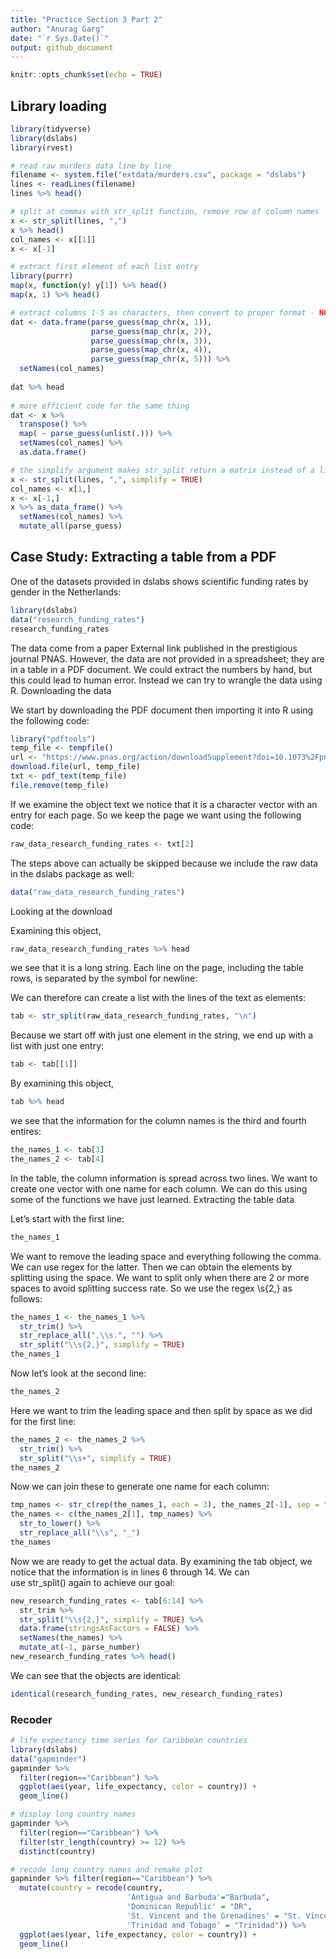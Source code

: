 ```yaml
---
title: "Practice Section 3 Part 2"
author: "Anurag Garg"
date: "`r Sys.Date()`"
output: github_document
---
```


```r
knitr::opts_chunk$set(echo = TRUE)
```

## Library loading

```r
library(tidyverse)
library(dslabs)
library(rvest)
```


```r
# read raw murders data line by line
filename <- system.file("extdata/murders.csv", package = "dslabs")
lines <- readLines(filename)
lines %>% head()

# split at commas with str_split function, remove row of column names
x <- str_split(lines, ",") 
x %>% head()
col_names <- x[[1]]
x <- x[-1]

# extract first element of each list entry
library(purrr)
map(x, function(y) y[1]) %>% head()
map(x, 1) %>% head()

# extract columns 1-5 as characters, then convert to proper format - NOTE: DIFFERENT FROM VIDEO
dat <- data.frame(parse_guess(map_chr(x, 1)),
                  parse_guess(map_chr(x, 2)),
                  parse_guess(map_chr(x, 3)),
                  parse_guess(map_chr(x, 4)),
                  parse_guess(map_chr(x, 5))) %>%
  setNames(col_names)
  
dat %>% head
  
# more efficient code for the same thing
dat <- x %>%
  transpose() %>%
  map( ~ parse_guess(unlist(.))) %>%
  setNames(col_names) %>% 
  as.data.frame() 

# the simplify argument makes str_split return a matrix instead of a list
x <- str_split(lines, ",", simplify = TRUE) 
col_names <- x[1,]
x <- x[-1,]
x %>% as_data_frame() %>%
  setNames(col_names) %>%
  mutate_all(parse_guess)
```



## Case Study: Extracting a table from a PDF

One of the datasets provided in dslabs shows scientific funding rates by gender in the Netherlands:

```r
library(dslabs)
data("research_funding_rates")
research_funding_rates 
```


The data come from a paper External link published in the prestigious journal PNAS. However, the data are not provided in a spreadsheet; they are in a table in a PDF document. We could extract the numbers by hand, but this could lead to human error. Instead we can try to wrangle the data using R.
Downloading the data

We start by downloading the PDF document then importing it into R using the following code:

```r
library("pdftools")
temp_file <- tempfile()
url <- "https://www.pnas.org/action/downloadSupplement?doi=10.1073%2Fpnas.1510159112&file=pnas.201510159SI.pdf"
download.file(url, temp_file)
txt <- pdf_text(temp_file)
file.remove(temp_file)
```

If we examine the object text we notice that it is a character vector with an entry for each page. So we keep the page we want using the following code:

```r
raw_data_research_funding_rates <- txt[2]
```


The steps above can actually be skipped because we include the raw data in the dslabs package as well:

```r
data("raw_data_research_funding_rates")
```


Looking at the download

Examining this object,

```r
raw_data_research_funding_rates %>% head
```


we see that it is a long string. Each line on the page, including the table rows, is separated by the symbol for newline:

We can therefore can create a list with the lines of the text as elements:

```r
tab <- str_split(raw_data_research_funding_rates, "\n")
```


Because we start off with just one element in the string, we end up with a list with just one entry:

```r
tab <- tab[[1]]
```


By examining this object,

```r
tab %>% head
```


we see that the information for the column names is the third and fourth entires:

```r
the_names_1 <- tab[3]
the_names_2 <- tab[4]
```


In the table, the column information is spread across two lines. We want to create one vector with one name for each column. We can do this using some of the functions we have just learned.
Extracting the table data

Let's start with the first line:

```r
the_names_1
```


We want to remove the leading space and everything following the comma. We can use regex for the latter. Then we can obtain the elements by splitting using the space. We want to split only when there are 2 or more spaces to avoid splitting success rate. So we use the regex \\s{2,} as follows:

```r
the_names_1 <- the_names_1 %>%
  str_trim() %>%
  str_replace_all(",\\s.", "") %>%
  str_split("\\s{2,}", simplify = TRUE)
the_names_1
```


Now let's look at the second line:

```r
the_names_2
```


Here we want to trim the leading space and then split by space as we did for the first line:

```r
the_names_2 <- the_names_2 %>%
  str_trim() %>%
  str_split("\\s+", simplify = TRUE)
the_names_2
```


Now we can join these to generate one name for each column:

```r
tmp_names <- str_c(rep(the_names_1, each = 3), the_names_2[-1], sep = "_")
the_names <- c(the_names_2[1], tmp_names) %>%
  str_to_lower() %>%
  str_replace_all("\\s", "_")
the_names
```


Now we are ready to get the actual data. By examining the tab object, we notice that the information is in lines 6 through 14. We can use str_split() again to achieve our goal:

```r
new_research_funding_rates <- tab[6:14] %>%
  str_trim %>%
  str_split("\\s{2,}", simplify = TRUE) %>%
  data.frame(stringsAsFactors = FALSE) %>%
  setNames(the_names) %>%
  mutate_at(-1, parse_number)
new_research_funding_rates %>% head()
```


We can see that the objects are identical:

```r
identical(research_funding_rates, new_research_funding_rates)
```


### Recoder

```r
# life expectancy time series for Caribbean countries
library(dslabs)
data("gapminder")
gapminder %>% 
  filter(region=="Caribbean") %>%
  ggplot(aes(year, life_expectancy, color = country)) +
  geom_line()

# display long country names
gapminder %>% 
  filter(region=="Caribbean") %>%
  filter(str_length(country) >= 12) %>%
  distinct(country) 

# recode long country names and remake plot
gapminder %>% filter(region=="Caribbean") %>%
  mutate(country = recode(country, 
                          'Antigua and Barbuda'="Barbuda",
                          'Dominican Republic' = "DR",
                          'St. Vincent and the Grenadines' = "St. Vincent",
                          'Trinidad and Tobago' = "Trinidad")) %>%
  ggplot(aes(year, life_expectancy, color = country)) +
  geom_line()
```

